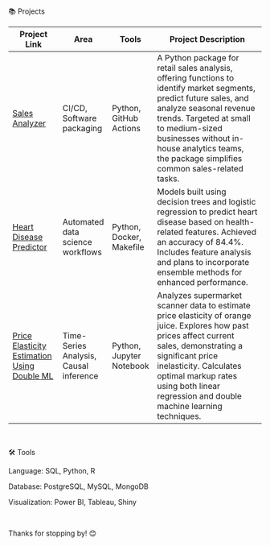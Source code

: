 📚 Projects

| **Project Link**                                                                                       | **Area**             | **Tools**                                   | **Project Description**                                                                                                                                                                                                                                                                                             |
|-------------------------------------------------------------------------------------------------------|----------------------------------|--------------------------------------------|---------------------------------------------------------------------------------------------------------------------------------------------------------------------------------------------------------------------------------------------------------------------------------------------------------------------|
| [Sales Analyzer](https://github.com/UBC-MDS/salesanalyzer)                                           | CI/CD, Software packaging           | Python, GitHub Actions             | A Python package for retail sales analysis, offering functions to identify market segments, predict future sales, and analyze seasonal revenue trends. Targeted at small to medium-sized businesses without in-house analytics teams, the package simplifies common sales-related tasks.                             |
| [Heart Disease Predictor](https://github.com/UBC-MDS/DSCI522-2425-25-heart_disease_predictor)        | Automated data science workflows                | Python, Docker, Makefile       | Models built using decision trees and logistic regression to predict heart disease based on health-related features. Achieved an accuracy of 84.4%. Includes feature analysis and plans to incorporate ensemble methods for enhanced performance.                                                                      |
| [Price Elasticity Estimation Using Double ML](https://github.com/dd5124/price_elasticity_estimation) | Time-Series Analysis, Causal inference  | Python, Jupyter Notebook | Analyzes supermarket scanner data to estimate price elasticity of orange juice. Explores how past prices affect current sales, demonstrating a significant price inelasticity. Calculates optimal markup rates using both linear regression and double machine learning techniques.                                    |

<br />

🛠️ Tools

Language: SQL, Python, R

Database: PostgreSQL, MySQL, MongoDB

Visualization: Power BI, Tableau, Shiny

<br />



Thanks for stopping by! 😊
